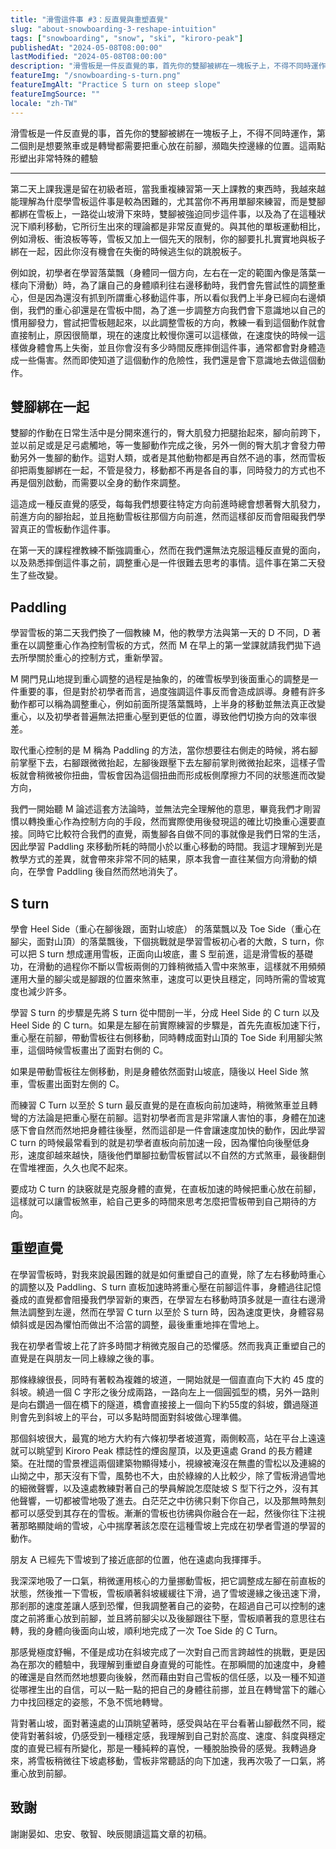 ```yaml
---
title: "滑雪這件事 #3：反直覺與重塑直覺"
slug: "about-snowboarding-3-reshape-intuition"
tags: ["snowboarding", "snow", "ski", "kiroro-peak"]
publishedAt: "2024-05-08T08:00:00"
lastModified: "2024-05-08T08:00:00"
description: "滑雪板是一件反直覺的事，首先你的雙腳被綁在一塊板子上，不得不同時運作，第二個則是想要煞車或是轉彎都需要把重心放在前腳，瀕臨失控邊緣的位置。這兩點形塑出非常特殊的體驗"
featureImg: "/snowboarding-s-turn.png"
featureImgAlt: "Practice S turn on steep slope"
featureImgSource: ""
locale: "zh-TW"
---
```




滑雪板是一件反直覺的事，首先你的雙腳被綁在一塊板子上，不得不同時運作，第二個則是想要煞車或是轉彎都需要把重心放在前腳，瀕臨失控邊緣的位置。這兩點形塑出非常特殊的體驗

---

第二天上課我還是留在初級者班，當我重複練習第一天上課教的東西時，我越來越能理解為什麼學雪板這件事是較為困難的，尤其當你不再用單腳來練習，而是雙腳都綁在雪板上，一路從山坡滑下來時，雙腳被強迫同步這件事，以及為了在這種狀況下順利移動，它所衍生出來的理論都是非常反直覺的。與其他的單板運動相比，例如滑板、衝浪板等等，雪板又加上一個先天的限制，你的腳要扎扎實實地與板子綁在一起，因此你沒有機會在失衡的時候逃生似的跳脫板子。

例如說，初學者在學習落葉飄（身體同一個方向，左右在一定的範圍內像是落葉一樣向下滑動）時，為了讓自己的身體順利往右邊移動時，我們會先嘗試性的調整重心，但是因為還沒有抓到所謂重心移動這件事，所以看似我們上半身已經向右邊傾倒，我們的重心卻還是在雪板中間，為了進一步調整方向我們會下意識地以自己的慣用腳發力，嘗試把雪板翹起來，以此調整雪板的方向，教練一看到這個動作就會直接制止，原因很簡單，現在的速度比較慢你還可以這樣做，在速度快的時候一這樣做身體會馬上失衡，並且你會沒有多少時間反應摔倒這件事，通常都會對身體造成一些傷害。然而即使知道了這個動作的危險性，我們還是會下意識地去做這個動作。

## 雙腳綁在一起

雙腳的作動在日常生活中是分開來進行的，臀大肌發力把腿抬起來，腳向前跨下，並以前足或是足弓處觸地，等一隻腳動作完成之後，另外一側的臀大肌才會發力帶動另外一隻腳的動作。這對人類，或者是其他動物都是再自然不過的事，然而雪板卻把兩隻腳綁在一起，不管是發力，移動都不再是各自的事，同時發力的方式也不再是個別啟動，而需要以全身的動作來調整。

這造成一種反直覺的感受，每每我們想要往特定方向前進時總會想著臀大肌發力，前進方向的腳抬起，並且拖動雪板往那個方向前進，然而這樣卻反而會阻礙我們學習真正的雪板動作這件事。

在第一天的課程裡教練不斷強調重心，然而在我們還無法克服這種反直覺的面向，以及熟悉摔倒這件事之前，調整重心是一件很難去思考的事情。這件事在第二天發生了些改變。

## Paddling

學習雪板的第二天我們換了一個教練 M，他的教學方法與第一天的 D 不同，D 著重在以調整重心作為控制雪板的方式，然而 M 在早上的第一堂課就請我們拋下過去所學關於重心的控制方式，重新學習。

M 開門見山地提到重心調整的過程是抽象的，的確雪板學到後面重心的調整是一件重要的事，但是對於初學者而言，過度強調這件事反而會造成誤導。身體有許多動作都可以稱為調整重心，例如前面所提落葉飄時，上半身的移動並無法真正改變重心，以及初學者普遍無法把重心壓到更低的位置，導致他們切換方向的效率很差。

取代重心控制的是 M 稱為 Paddling 的方法，當你想要往右側走的時候，將右腳前掌壓下去，右腳跟微微抬起，左腳後跟壓下去左腳前掌則微微抬起來，這樣子雪板就會稍微被你扭曲，雪板會因為這個扭曲而形成板側摩擦力不同的狀態進而改變方向，

我們一開始聽 M 論述這套方法論時，並無法完全理解他的意思，畢竟我們才剛習慣以轉換重心作為控制方向的手段，然而實際使用後發現這的確比切換重心還要直接。同時它比較符合我們的直覺，兩隻腳各自做不同的事就像是我們日常的生活，因此學習 Paddling 來移動所耗的時間小於以重心移動的時間。我這才理解到光是教學方式的差異，就會帶來非常不同的結果，原本我會一直往某個方向滑動的傾向，在學會 Paddling 後自然而然地消失了。

## S turn

<MdxImage
	src="/full-s-turn.gif"
	alt="The full S turn (https://youtu.be/xAvBRqjyyjo?feature=shared)"
/>

學會 Heel Side（重心在腳後跟，面對山坡底） 的落葉飄以及 Toe Side（重心在腳尖，面對山頂）的落葉飄後，下個挑戰就是學習雪板初心者的大敵，S turn，你可以把 S turn 想成運用雪板，正面向山坡底，畫 S 型前進，這是滑雪板的基礎功，在滑動的過程你不斷以雪板兩側的刀鋒稍微插入雪中來煞車，這樣就不用頻頻運用大量的腳尖或是腳跟的位置來煞車，速度可以更快且穩定，同時所需的雪坡寬度也減少許多。

<MdxImage
	src="/toe-c-turn.gif"
	alt="The tow side C turn (https://youtu.be/xAvBRqjyyjo?feature=shared)"
/>

學習 S turn 的步驟是先將 S turn 從中間剖一半，分成 Heel Side 的 C turn 以及 Heel Side 的 C turn。如果是左腳在前實際練習的步驟是，首先先直板加速下行，重心壓在前腳，帶動雪板往右側移動，同時轉成面對山頂的 Toe Side 利用腳尖煞車，這個時候雪板畫出了面對右側的 C。

<MdxImage
	src="/heel-c-turn.gif"
	alt="The heel side C turn (https://youtu.be/xAvBRqjyyjo?feature=shared)"
/>

如果是帶動雪板往左側移動，則是身體依然面對山坡底，隨後以 Heel Side 煞車，雪板畫出面對左側的 C。

而練習 C Turn 以至於 S turn 最反直覺的是在直板向前加速時，稍微煞車並且轉彎的方法論是把重心壓在前腳。這對初學者而言是非常讓人害怕的事，身體在加速感下會自然而然地把身體往後壓，然而這卻是一件會讓速度加快的動作，因此學習 C turn 的時候最常看到的就是初學者直板向前加速一段，因為懼怕向後壓低身形，速度卻越來越快，隨後他們單腳拉動雪板嘗試以不自然的方式煞車，最後翻倒在雪堆裡面，久久也爬不起來。

要成功 C turn 的訣竅就是克服身體的直覺，在直板加速的時候把重心放在前腳，這樣就可以讓雪板煞車，給自己更多的時間來思考怎麼把雪板帶到自己期待的方向。

## 重塑直覺

在學習雪板時，對我來說最困難的就是如何重塑自己的直覺，除了左右移動時重心的調整以及 Paddling、S turn 直板加速時將重心壓在前腳這件事，身體過往記憶養成的直覺都會阻擾我們學習新的東西，在學習左右移動時頂多就是一直往右邊滑無法調整到左邊，然而在學習 C turn 以至於 S turn 時，因為速度更快，身體容易傾斜或是因為懼怕而做出不洽當的調整，最後重重地摔在雪地上。

我在初學者雪坡上花了許多時間才稍微克服自己的恐懼感。然而我真正重塑自己的直覺是在與朋友一同上綠線之後的事。

那條綠線很長，同時有著較為複雜的坡道，一開始就是一個直直向下大約 45 度的斜坡。繞過一個 C 字形之後分成兩路，一路向左上一個圓弧型的橋，另外一路則是向右鑽過一個在橋下的隧道，橋會直接接上一個向下約55度的斜坡，鑽過隧道則會先到斜坡上的平台，可以多點時間面對斜坡做心理準備。

那個斜坡很大，最寬的地方大約有六條初學者坡道寬，兩側較高，站在平台上遠遠就可以眺望到 Kiroro Peak 標誌性的煙囪屋頂，以及更遠處 Grand 的長方體建築。在壯闊的雪景裡這兩個建築物顯得矮小，視線被淹沒在無盡的雪松以及連綿的山拗之中，那天沒有下雪，風勢也不大，由於綠線的人比較少，除了雪板滑過雪地的細微聲響，以及遠處教練對著自己的學員解說怎麼陡坡 S 型下行之外，沒有其他聲響，一切都被雪地吸了進去。白茫茫之中彷彿只剩下你自己，以及那無時無刻都可以感受到其存在的雪板。漸漸的雪板也彷彿與你融合在一起，然後你往下注視著那略顯陡峭的雪坡，心中揣摩著該怎麼在這種雪坡上完成在初學者雪道的學習的動作。

朋友 A 已經先下雪坡到了接近底部的位置，他在遠處向我揮揮手。

我深深地吸了一口氣，稍微運用核心的力量挪動雪板，把它調整成左腳在前直板的狀態，然後推一下雪板，雪板順著斜坡緩緩往下滑，過了雪坡邊緣之後迅速下滑，那剎那的速度差讓人感到恐懼，但我調整著自己的姿勢，在超過自己可以控制的速度之前將重心放到前腳，並且將前腳尖以及後腳跟往下壓，雪板順著我的意思往右轉，我的身體向後面向山坡，順利地完成了一次 Toe Side 的 C Turn。

那感覺極度舒暢，不僅是成功在斜坡完成了一次對自己而言跨越性的挑戰，更是因為在那次的體驗中，我理解到重塑自身直覺的可能性。在那瞬間的加速度中，身體的確還是自然而然地想要向後躲，然而藉由對自己雪板的信任感，以及一種不知道從哪裡生出的自信，可以一點一點的把自己的身體往前挪，並且在轉彎當下的離心力中找回穩定的姿態，不急不慌地轉彎。

背對著山坡，面對著遠處的山頂眺望著時，感受與站在平台看著山腳截然不同，縱使背對著斜坡，仍感受到一種穩定感，我理解到自己對於高度、速度、斜度與穩定度的直覺已經有所變化，那是一種純粹的喜悅，一種脫胎換骨的感覺。我轉過身來，將雪板稍微往下坡處移動，雪板非常聽話的向下加速，我再次吸了一口氣，將重心放到前腳。

## 致謝

謝謝晏如、忠安、敬智、映辰閱讀這篇文章的初稿。